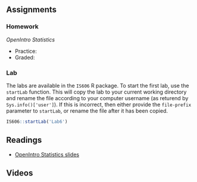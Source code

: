 ## Assignments

### Homework

*OpenIntro Statistics*

* Practice:
* Graded:

### Lab

The labs are available in the `IS606` R package. To start the first lab, use the `startLab` function. This will copy the lab to your current working directory and rename the file according to your computer username (as returend by `Sys.info()['user']`). If this is incorrect, then either provide the `file-prefix` parameter to `startLab`, or rename the file after it has been copied.

```r
IS606::startLab('Lab6')
```


## Readings

* [OpenIntro Statistics slides](https://github.com/jbryer/IS606Fall2015/raw/master/Slides/OpenIntro/os2_slides_06.pdf)

## Videos


